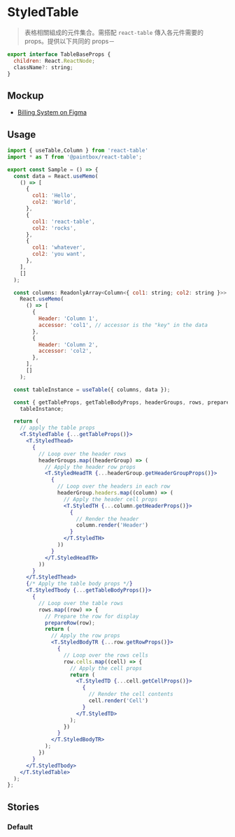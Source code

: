 

<Meta title="React/Table/StyledTable" />

# StyledTable

> 表格相關組成的元件集合。需搭配 `react-table` 傳入各元件需要的 props。提供以下共同的 props－

```javascript
export interface TableBaseProps {
  children: React.ReactNode;
  className?: string;
}
```

## Mockup

- [Billing System on Figma](https://www.figma.com/file/rvTsTJLCarPAEYvdXQuRDY/Billing-System---1.0.0?node-id=5284%3A15966)

## Usage 

```jsx
import { useTable,Column } from 'react-table'
import * as T from '@paintbox/react-table';

export const Sample = () => {
  const data = React.useMemo(
    () => [
      {
        col1: 'Hello',
        col2: 'World',
      },
      {
        col1: 'react-table',
        col2: 'rocks',
      },
      {
        col1: 'whatever',
        col2: 'you want',
      },
    ],
    []
  );

  const columns: ReadonlyArray<Column<{ col1: string; col2: string }>> =
    React.useMemo(
      () => [
        {
          Header: 'Column 1',
          accessor: 'col1', // accessor is the "key" in the data
        },
        {
          Header: 'Column 2',
          accessor: 'col2',
        },
      ],
      []
    );

  const tableInstance = useTable({ columns, data });

  const { getTableProps, getTableBodyProps, headerGroups, rows, prepareRow } =
    tableInstance;

  return (
    // apply the table props
    <T.StyledTable {...getTableProps()}>
      <T.StyledThead>
        {
          // Loop over the header rows
          headerGroups.map((headerGroup) => (
            // Apply the header row props
            <T.StyledHeadTR {...headerGroup.getHeaderGroupProps()}>
              {
                // Loop over the headers in each row
                headerGroup.headers.map((column) => (
                  // Apply the header cell props
                  <T.StyledTH {...column.getHeaderProps()}>
                    {
                      // Render the header
                      column.render('Header')
                    }
                  </T.StyledTH>
                ))
              }
            </T.StyledHeadTR>
          ))
        }
      </T.StyledThead>
      {/* Apply the table body props */}
      <T.StyledTbody {...getTableBodyProps()}>
        {
          // Loop over the table rows
          rows.map((row) => {
            // Prepare the row for display
            prepareRow(row);
            return (
              // Apply the row props
              <T.StyledBodyTR {...row.getRowProps()}>
                {
                  // Loop over the rows cells
                  row.cells.map((cell) => {
                    // Apply the cell props
                    return (
                      <T.StyledTD {...cell.getCellProps()}>
                        {
                          // Render the cell contents
                          cell.render('Cell')
                        }
                      </T.StyledTD>
                    );
                  })
                }
              </T.StyledBodyTR>
            );
          })
        }
      </T.StyledTbody>
    </T.StyledTable>
  );
};
```

## Stories

### Default

<Canvas>
  <Story name="Default">
    <TableSample />
  </Story>
</Canvas>
